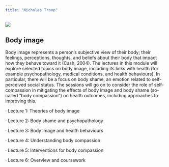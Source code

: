 ```yaml
---
title: "Nicholas Troop"
---
```


![](images/troop.jpg)

## Body image

Body image represents a person's subjective view of their body; their feelings, perceptions, thoughts, and beliefs about their body that impact how they behave toward it (Cash, 2004). The lectures in this module will explore selected topics on body image, including its links with health (for example psychopathology, medical conditions, and health behaviours). In particular, there will be a focus on body shame, an emotion related to self-perceived social status. The sessions will go on to consider the role of self-compassion in mitigating the effects of body image and body shame (so-called “body compassion”) on health outcomes, including approaches to improving this. 

· Lecture 1: Theories of body image 

· Lecture 2: Body shame and psychopathology 

· Lecture 3: Body image and health behaviours 

· Lecture 4: Understanding body compassion 

· Lecture 5: Interventions for body compassion 

· Lecture 6: Overview and coursework
